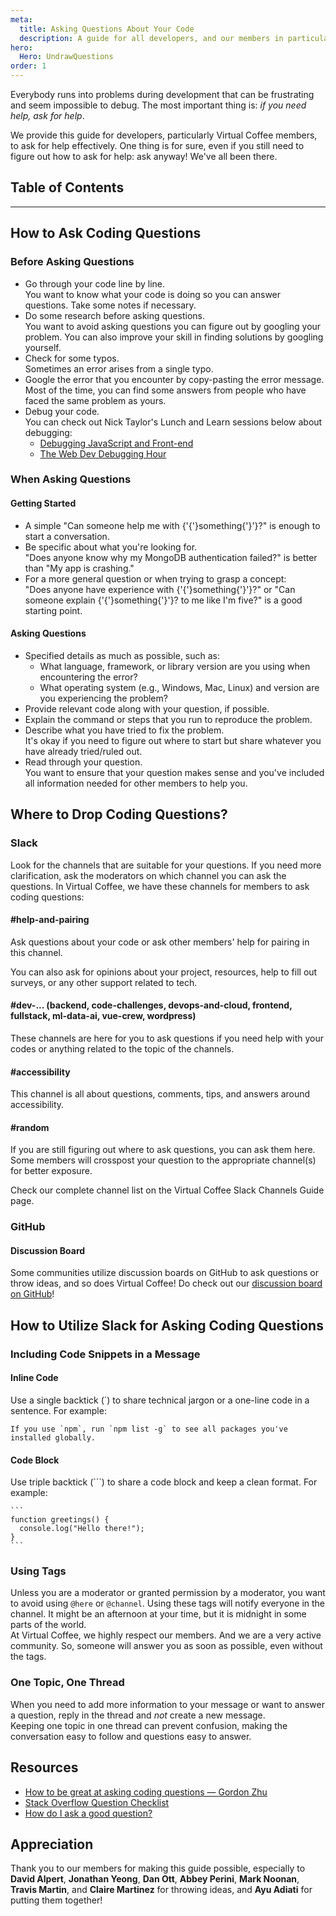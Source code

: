 ```yaml
---
meta:
  title: Asking Questions About Your Code
  description: A guide for all developers, and our members in particular, to ask questions about code.
hero:
  Hero: UndrawQuestions
order: 1
---
```



<TextContainer background="light" showBackToTopLink={false}>

<LeadText>

Everybody runs into problems during development that can be frustrating and seem impossible to debug. The most important thing is: _if you need help, ask for help_.

We provide this guide for developers, particularly Virtual Coffee members, to ask for help effectively. One thing is for sure, even if you still need to figure out how to ask for help: ask anyway! We've all been there.

</LeadText>

</TextContainer>

## Table of Contents

<TextContainer>

---

## How to Ask Coding Questions

### Before Asking Questions

- Go through your code line by line. <br />
  You want to know what your code is doing so you can answer questions. Take some notes if necessary.
- Do some research before asking questions. <br />
  You want to avoid asking questions you can figure out by googling your problem. You can also improve your skill in finding solutions by googling yourself.
- Check for some typos. <br />
  Sometimes an error arises from a single typo.
- Google the error that you encounter by copy-pasting the error message. <br />
  Most of the time, you can find some answers from people who have faced the same problem as yours.
- Debug your code. <br />
  You can check out Nick Taylor's Lunch and Learn sessions below about debugging:
  - [Debugging JavaScript and Front-end](https://www.youtube.com/watch?v=I9A0Pifn0Uw)
  - [The Web Dev Debugging Hour](https://www.youtube.com/watch?v=DWisOco_7Ew&list=PLh9uT23TA65idCyc_orC85RefgY_-fKsG&index=2)

### When Asking Questions

#### Getting Started

- A simple "Can someone help me with {'{'}something{'}'}?" is enough to start a conversation.
- Be specific about what you're looking for. <br />
  "Does anyone know why my MongoDB authentication failed?" is better than "My app is crashing."
- For a more general question or when trying to grasp a concept: <br />
  "Does anyone have experience with {'{'}something{'}'}?" or "Can someone explain {'{'}something{'}'}? to me like I'm five?" is a good starting point.

#### Asking Questions

- Specified details as much as possible, such as:
  - What language, framework, or library version are you using when encountering the error?
  - What operating system (e.g., Windows, Mac, Linux) and version are you experiencing the problem?
- Provide relevant code along with your question, if possible.
- Explain the command or steps that you run to reproduce the problem.
- Describe what you have tried to fix the problem. <br />
  It's okay if you need to figure out where to start but share whatever you have already tried/ruled out.
- Read through your question. <br />
  You want to ensure that your question makes sense and you've included all information needed for other members to help you.

</TextContainer>

<TextContainer>

## Where to Drop Coding Questions?

### Slack

Look for the channels that are suitable for your questions. If you need more clarification, ask the moderators on which channel you can ask the questions. In Virtual Coffee, we have these channels for members to ask coding questions:

#### #help-and-pairing

Ask questions about your code or ask other members' help for pairing in this channel.

You can also ask for opinions about your project, resources, help to fill out surveys, or any other support related to tech.

#### #dev-... (backend, code-challenges, devops-and-cloud, frontend, fullstack, ml-data-ai, vue-crew, wordpress)

These channels are here for you to ask questions if you need help with your codes or anything related to the topic of the channels.

#### #accessibility

This channel is all about questions, comments, tips, and answers around accessibility.

#### #random

If you are still figuring out where to ask questions, you can ask them here. Some members will crosspost your question to the appropriate channel(s) for better exposure.

<LeadText>

Check our complete channel list on the <Link to="/resources/virtual-coffee-handbook/guides-to-virtual-coffee/slack-channels-guide">Virtual Coffee Slack Channels Guide</Link> page.

</LeadText>

### GitHub

#### Discussion Board

Some communities utilize discussion boards on GitHub to ask questions or throw ideas, and so does Virtual Coffee! Do check out our [discussion board on GitHub](https://github.com/Virtual-Coffee/virtualcoffee.io/discussions)!

</TextContainer>

<TextContainer>

## How to Utilize Slack for Asking Coding Questions

### Including Code Snippets in a Message

#### Inline Code

Use a single backtick (`) to share technical jargon or a one-line code in a sentence. For example:

```text
If you use `npm`, run `npm list -g` to see all packages you've installed globally.
```

#### Code Block

Use triple backtick (```) to share a code block and keep a clean format. For example:

````text
```
function greetings() {
  console.log("Hello there!");
}
```
````

### Using Tags

Unless you are a moderator or granted permission by a moderator, you want to avoid using `@here` or `@channel`. Using these tags will notify everyone in the channel. It might be an afternoon at your time, but it is midnight in some parts of the world. <br />
At Virtual Coffee, we highly respect our members. And we are a very active community. So, someone will answer you as soon as possible, even without the tags.

### One Topic, One Thread

When you need to add more information to your message or want to answer a question, reply in the thread and _not_ create a new message. <br />
Keeping one topic in one thread can prevent confusion, making the conversation easy to follow and questions easy to answer.

</TextContainer>

<TextContainer>

## Resources

- [How to be great at asking coding questions — Gordon Zhu](https://medium.com/@gordon_zhu/how-to-be-great-at-asking-questions-e37be04d0603)
- [Stack Overflow Question Checklist](https://codeblog.jonskeet.uk/2012/11/24/stack-overflow-question-checklist/)
- [How do I ask a good question?](https://stackoverflow.com/help/how-to-ask)

</TextContainer>

<TextContainer background="light">

## Appreciation

<LeadText>

Thank you to our members for making this guide possible, especially to **David Alpert**, **Jonathan Yeong**, **Dan Ott**, **Abbey Perini**, **Mark Noonan**, **Travis Martin**, and **Claire Martinez** for throwing ideas, and **Ayu Adiati** for putting them together!

</LeadText>

</TextContainer>
